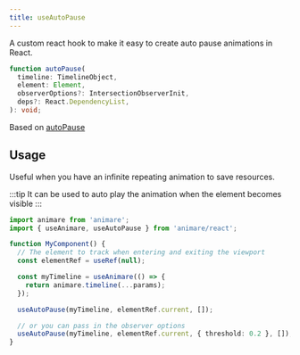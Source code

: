 ```yaml
---
title: useAutoPause
---
```


A custom react hook to make it easy to create auto pause animations in React.

```ts wrap title="syntax"
function autoPause(
  timeline: TimelineObject,
  element: Element,
  observerOptions?: IntersectionObserverInit,
  deps?: React.DependencyList,
): void;
```

Based on [autoPause](/animare/api/plugins/autopause)

## Usage

Useful when you have an infinite repeating animation to save resources.

:::tip
It can be used to auto play the animation when the element becomes visible
:::

```ts title="example" frame="terminal"
import animare from 'animare';
import { useAnimare, useAutoPause } from 'animare/react';

function MyComponent() {
  // The element to track when entering and exiting the viewport
  const elementRef = useRef(null);

  const myTimeline = useAnimare(() => {
    return animare.timeline(...params);
  });

  useAutoPause(myTimeline, elementRef.current, []);

  // or you can pass in the observer options
  useAutoPause(myTimeline, elementRef.current, { threshold: 0.2 }, []);
}
```
